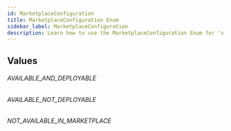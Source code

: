 ```yaml
---
id: MarketplaceConfiguration
title: MarketplaceConfiguration Enum
sidebar_label: MarketplaceConfiguration
description: Learn how to use the MarketplaceConfiguration Enum for 's API.
---
```


## Values

###### AVAILABLE_AND_DEPLOYABLE

###### AVAILABLE_NOT_DEPLOYABLE

###### NOT_AVAILABLE_IN_MARKETPLACE
